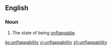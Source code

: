 ==English==
===Noun===
{{en-noun|-}}
# The state of being [[unflappable]].

[[ko:unflappability]]
[[vi:unflappability]]
[[zh:unflappability]]